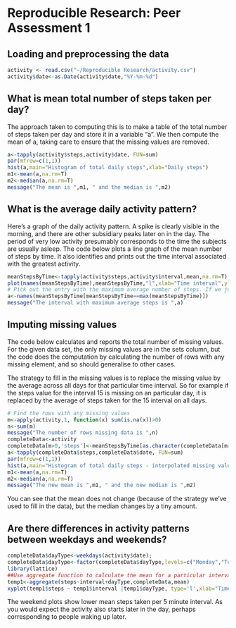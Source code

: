 # Reproducible Research: Peer Assessment 1


## Loading and preprocessing the data
```r
activity <- read.csv("~/Reproducible Research/activity.csv")
activity$date<-as.Date(activity$date,"%Y-%m-%d")
```


## What is mean total number of steps taken per day?
The approach taken to computing this is to make a table of the total number of steps taken per day and store it in a variable "a". We then compute the mean of a, taking care to ensure that the missing values are removed.

```r
a<-tapply(activity$steps,activity$date, FUN=sum)
par(mfrow=c(1,1))
hist(a,main="Histogram of total daily steps",xlab="Daily steps")
m1<-mean(a,na.rm=T)
m2<-median(a,na.rm=T)
message("The mean is ",m1, " and the median is ",m2)
```


## What is the average daily activity pattern?
Here's a graph of the daily activity pattern. A spike is clearly visible in the morning, and there are other subsidiary peaks later on in the day. The period of very low activity presumably corresponds to the time the subjects are usually asleep.
The code below plots a line graph of the mean number of steps by time. It also identifies and prints out the time interval associated with the greatest activity.
```r
meanStepsByTime<-tapply(activity$steps,activity$interval,mean,na.rm=T)
plot(names(meanStepsByTime),meanStepsByTime,"l",xlab="Time interval",ylab="Average steps per 5 minute interval")
# Pick out the entry with the maximum average number of steps. If we just need the interval, we need the # name
a<-names(meanStepsByTime[meanStepsByTime==max(meanStepsByTime)])
message("The interval with maximum average steps is ",a)

```



## Imputing missing values
The code below calculates and reports the total number of missing values. For the given data set, the only missing values are in the sets column, but the code does the computation by calculating the number of rows with any missing element, and so should generalise to other cases. 

The strategy to fill in the missing values is to replace the missing value by the average across all days for that particular time interval. So for example if the steps value for the interval 15 is missing on an particular day, it is replaced by the average of steps taken for the 15 interval on all days.

```r
# Find the rows with any missing values
m<-apply(activity,1, function(x) sum(is.na(x))>0)
n<-sum(m)
message("The number of rows missing data is ",n)
completeData<-activity
completeData[m>0,'steps']<-meanStepsByTime[as.character(completeData[m>0,'interval'])]
a<-tapply(completeData$steps,completeData$date, FUN=sum)
par(mfrow=c(1,1))
hist(a,main="Histogram of total daily steps - interpolated missing values",xlab="Daily steps")
m1<-mean(a,na.rm=T)
m2<-median(a,na.rm=T)
message("The new mean is ",m1, " and the new median is ",m2)

```
You can see that the mean does not change (because of the strategy we've used to fill in the data), but the median changes by a tiny amount.


## Are there differences in activity patterns between weekdays and weekends?
```r
completeData$dayType<-weekdays(activity$date);
completeData$dayType<-factor(completeData$dayType,levels=c("Monday","Tuesday","Wednesday","Thursday","Friday","Saturday","Sunday"),labels=c("weekday","weekday","weekday","weekday","weekday","weekend","weekend"))
library(lattice)
##Use aggregate function to calculate the mean for a particular interval broken down by dayType 
temp1<-aggregate(steps~interval+dayType,completeData,mean)
xyplot(temp1$steps ~ temp1$interval |temp1$dayType, type='l',xlab="Time Interval",ylab="Average number of steps", main="Average steps per interval by type of day")
```
The weekend plots show lower mean steps taken per 5 minute interval. As you would expect the activity also starts later in the day, perhaps corresponding to people waking up later.
